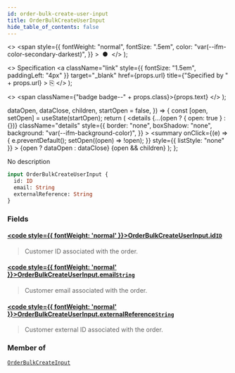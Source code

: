 ```yaml
---
id: order-bulk-create-user-input
title: OrderBulkCreateUserInput
hide_table_of_contents: false
---
```


  <>
    <span
      style={{
        fontWeight: "normal",
        fontSize: ".5em",
        color: "var(--ifm-color-secondary-darkest)",
      }}
    >
      &nbsp;●&nbsp;
    </span>
  </>
);

  <>
    Specification
    <a
      className="link"
      style={{ fontSize: "1.5em", paddingLeft: "4px" }}
      target="\_blank"
      href={props.url}
      title={"Specified by " + props.url}
    >
      ⎘
    </a>
  </>
);

  <>
    <span className={"badge badge--" + props.class}>{props.text}</span>
  </>
);


  dataOpen,
  dataClose,
  children,
  startOpen = false,
}) => {
  const [open, setOpen] = useState(startOpen);
  return (
    <details
      {...(open ? { open: true } : {})}
      className="details"
      style={{
        border: "none",
        boxShadow: "none",
        background: "var(--ifm-background-color)",
      }}
    >
      <summary
        onClick={(e) => {
          e.preventDefault();
          setOpen((open) => !open);
        }}
        style={{ listStyle: "none" }}
      >
        {open ? dataOpen : dataClose}
      </summary>
      {open && children}
    </details>
  );
};

No description

```graphql
input OrderBulkCreateUserInput {
  id: ID
  email: String
  externalReference: String
}
```

### Fields

#### [<code style={{ fontWeight: 'normal' }}>OrderBulkCreateUserInput.<b>id</b></code>](#)<Bullet />[`ID`](../../../api-reference/miscellaneous/scalars/id) <Badge class="secondary" text="scalar"/>

> Customer ID associated with the order.

#### [<code style={{ fontWeight: 'normal' }}>OrderBulkCreateUserInput.<b>email</b></code>](#)<Bullet />[`String`](../../../api-reference/miscellaneous/scalars/string) <Badge class="secondary" text="scalar"/>

> Customer email associated with the order.

#### [<code style={{ fontWeight: 'normal' }}>OrderBulkCreateUserInput.<b>externalReference</b></code>](#)<Bullet />[`String`](../../../api-reference/miscellaneous/scalars/string) <Badge class="secondary" text="scalar"/>

> Customer external ID associated with the order.

### Member of

[`OrderBulkCreateInput`](../../../api-reference/orders/inputs/order-bulk-create-input) <Badge class="secondary" text="input"/>
